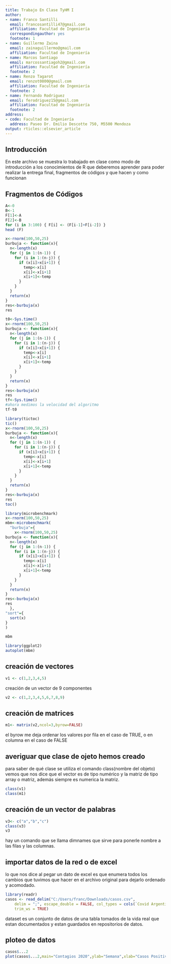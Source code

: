---
title: Trabajo En Clase TyHM I
author:
- name: Franco Santilli
  email: francosantilli47@gmail.com
  affiliation: Facultad de Ingeniería
  correspondingauthor: yes
  footnote: 1
- name: Guillermo Zaina
  email: zainaguillermo@gmail.com
  affiliation: Facultad de Ingeniería
- name: Marcos Santiago
  email: marcossantiagoh2@gmail.com
  affiliation: Facultad de Ingeniería
  footnote: 2
- name: Renzo Tagarot
  email: renzot0800@gmail.com
  affiliation: Facultad de Ingeniería
  footnote: 2
- name: Fernando Rodriguez
  email: ferodriguez15@gmail.com
  affiliation: Facultad de Ingeniería
  footnote: 2
address:
- code: Facultad de Ingeniería
  address: Paseo Dr. Emilio Descotte 750, M5500 Mendoza
output: rticles::elsevier_article
---

## Introducción

En este archivo se muestra lo trabajado en clase como modo de introducción a los conocimientos de R que deberemos aprender para poder realizar la entrega final, fragmentos de códigos y que hacen y como funcionan

## Fragmentos de Códigos

```{r}
A<-0
B<-1
F[1]<-A
F[2]<-B
for (i in 3:100) { F[i] <- (F[i-1]+F[i-2]) }
head (F)
```
```{r}
x<-rnorm(100,50,25)
burbuja <- function(x){
  n<-length(x)
  for (j in 1:(n-1)) {
    for (i in 1:(n-j)) {
      if (x[i]>x[i+1]) {
        temp<-x[i]
        x[i]<-x[i+1]
        x[i+1]<-temp
      }
    }
  }
  return(x)
}
res<-burbuja(x)
res
```

```{r}
t0<-Sys.time()
x<-rnorm(100,50,25)
burbuja <- function(x){
  n<-length(x)
  for (j in 1:(n-1)) {
    for (i in 1:(n-j)) {
      if (x[i]>x[i+1]) {
        temp<-x[i]
        x[i]<-x[i+1]
        x[i+1]<-temp
      }
    }
  }
  return(x)
}
res<-burbuja(x)
res
tf<-Sys.time()
#ahora medimos la velocidad del algoritmo
tf-t0
```

```{r}
library(tictoc)
tic()
x<-rnorm(100,50,25)
burbuja <- function(x){
  n<-length(x)
  for (j in 1:(n-1)) {
    for (i in 1:(n-j)) {
      if (x[i]>x[i+1]) {
        temp<-x[i]
        x[i]<-x[i+1]
        x[i+1]<-temp
      }
    }
  }
  return(x)
}
res<-burbuja(x)
res
toc()
```

```{r}
library(microbenchmark)
x<-rnorm(100,50,25)
mbm<-microbenchmark(
  "burbuja"={
    x<-rnorm(100,50,25)
burbuja <- function(x){
  n<-length(x)
  for (j in 1:(n-1)) {
    for (i in 1:(n-j)) {
      if (x[i]>x[i+1]) {
        temp<-x[i]
        x[i]<-x[i+1]
        x[i+1]<-temp
      }
    }
  }
  return(x)
}
res<-burbuja(x)
res
  },
"sort"={
  sort(x)
}
)

mbm
```

```{r}
library(ggplot2)
autoplot(mbm)
```

## creación de vectores
```{r}
v1 <- c(1,2,3,4,5)
```

creación de un vector de 9 componentes
```{r}
v2 <- c(1,2,3,4,5,6,7,8,9)
```

## creación de matrices
```{r}
m1<- matrix(v2,ncol=3,byrow=FALSE)
```

el byrow me deja ordenar los valores por fila en el caso de TRUE, o en columna en el caso de FALSE

## averiguar que clase de ojeto hemos creado
para saber de qué clase se utiliza el comando class(nombre del objeto)
vemos que nos dice que el vector es de tipo numérico y la matriz de tipo array o matriz, además siempre es numerica la matriz.

```{r}
class(v1)
class(m1)
```

## creación de un vector de palabras
```{r}
v3<- c("a","b","c")
class(v3)
v3
```

hay un comando que se llama dimnames que sirve para ponerle nombre a las filas y las columnas.

## importar datos de la red o de excel
lo que nos dice al pegar un dato de excel es que enumera todos los cambios que tuvimos que hacer en el archivo original para dejarlo ordenado y acomodado.

```{r}
library(readr)
casos <- read_delim("C:/Users/franc/Downloads/casos.csv", 
    delim = ";", escape_double = FALSE, col_types = cols(`Covid Argentina` = col_date(format = "%m/%d/%Y")), 
    trim_ws = TRUE)
```

dataset es un conjunto de datos de una tabla tomados de la vida real que estan documentados y estan guardados en repositorios de datos.

## ploteo de datos

```{r}
casos$...2
plot(casos$...2,main="Contagios 2020",ylab="Semana",xlab="Casos Positivos")
```
